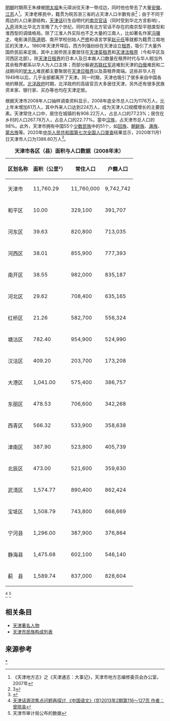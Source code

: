 {{天津}}
[[明朝|明朝]]时期燕王朱棣被[[明太祖|明太祖]]朱元璋派往天津一带戍边，同时他也带去了大量[[安徽|安徽]]、[[江苏|江苏]]人<ref>《天津地方志》之《天津通志：大事记》，天津市地方志编修委员会办公室，2007年</ref>。天津老移民中，籍贯为皖苏浙三省的占天津人口半数有余<ref>3</ref>；由于不同于周边的人口来源结构，[[天津话|天津话]]衍生自明代的[[南京官话|南京官话]]（同时受到华北方言影响），[[入声|入声]]消失比华北方言晚了九个世纪，同时具有北方官话不存在的南京型平翘类型和淮西型的调值格局。除了江淮人外实际也不乏大量的江南人，比如著名作家[[冯骥才|冯骥才]]、电影演员[[陈道明|陈道明]]、南开学校创始人[[严修|严修]]和语言学家[[赵元任|赵元任]]等就都为籍贯江南地区的天津人。1860年天津开埠后，西方列强纷纷在天津设立[[租界|租界]]，吸引了大量外国侨民前来定居。其中上层侨民主要居住在[[天津英租界|天津英租界]]和[[天津法租界|天津法租界]]（今和平区及河西区北部）。除[[天津日租界|天津日租界]]的日本人及日本裔人口数量在租界时代与华人相当外其余租界都系以华人为人口主体；而部分躲避[[苏联红军|苏联红军]]逃难到天津的[[白俄|白俄]]难民和二战期间的[[犹太人|犹太人]]难民都主要聚居在[[天津日租界|天津日租界]]以及英租界南端。这些非华人在1949年以后，几乎全部都离开了天津。同一时期，天津也吸引了很多来自中国各地的移民。[[北洋政府|北洋政府]]时期，北洋政府的高级官员大多居住天津，另外还有很多民族资本家、银行家、买办等也均在天津定居。

根据天津市2008年人口抽样调查资料显示，2008年底全市总人口为1176万人，比上年末增加61万人，其中外来人口达到224万人，成为天津人口规模增长的主要因素。天津常住人口中，居住在城镇的有908.22万人，占总人口的77.23%；居住在乡村的人口267.78万人，占总人口的22.77%。當中[[汉族|汉族]]，占天津市总人口的98%。此外，天津市拥有中国55个[[少数民族|少数民族]]中的51个，如[[回族|回族]]、[[朝鲜族|朝鲜族]]、[[满族|满族]]、[[蒙古族|蒙古族]]等。2020年[[中华人民共和国第七次全国人口普查|中华人民共和国第七次全国人口普查]]结果显示，2020年11月1日天津市人口为1386.60万人<ref name="gb3">{{cite web|url=http://www.stats.gov.cn/tjsj/zxfb/202105/t20210510_1817179.html|title=第七次全国人口普查公报（第三号）——地区人口情况|publisher=[[国家统计局|国家统计局]]|date=2021-05-11|accessdate=2021-05-11|archive-date=2021-05-12|archive-url=https://web.archive.org/web/20210512032654/http://www.stats.gov.cn/tjsj/zxfb/202105/t20210510_1817179.html|dead-url=no}}</ref>。

{| class="wikitable sortable" 
|+'''天津市各区（县）面积与人口数据（2008年末）'''
!区划名称!!面积（公里²）!!常住人口!!户籍人口
|-align="right"
!天津市
|11,760.29
|11,760,000
|9,742,742
|-
|-align="right"
!和平区
|10.00
|329,100
|391,707
|-
|-align="right"
!河东区
|39.63
|820,800
|713,035
|-
|-align="right"
!河西区
|38.01
|855,900
|777,393
|-
|-align="right"
!南开区
|38.55
|982,000
|835,187
|-
|-align="right"
!河北区
|29.62
|708,400
|635,165
|-
|-align="right"
!红桥区
|21.26
|582,700
|556,324
|-
|-align="right"
!塘沽区
|782.40
|954,900
|524,990
|-
|-align="right"
!汉沽区
|409.20
|203,700
|173,208
|-
|-align="right"
!大港区
|1,041.00
|575,400
|386,757
|-
|-align="right"
!东丽区
|478.53
|706,600
|342,268
|-
|-align="right"
!西青区
|566.32
|533,900
|358,638
|-
|-align="right"
!津南区
|387.90
|523,800
|405,739
|-
|-align="right"
!北辰区
|473.00
|521,600
|359,630
|-
|-align="right"
!武清区
|1,574.77
|890,400
|862,424
|-
|-align="right"
!宝坻区
|1,508.79
|743,800
|668,669
|-
|-align="right"
!宁河县
|1,296.00
|387,900
|376,864
|-
|-align="right"
!静海县
|1,475.68
|602,100
|546,140
|-
|-align="right"
!蓟　县
|1,589.74
|837,000
|828,604
|}
<ref>[http://mc.cssn.cn/ddzg/ddzg_ldjs/ddzg_wh/201311/t20131107_827029.shtml 天津话源流焦点问题再探讨,《中国语文》(京)2013年2期第116～127页 作者：曾晓渝]</ref>
<ref>天津市审计局公布的数据</ref>

{{Population pyramid
  |caption   = 人口金字塔 (2010年普查)
  |float     = 
  |width     = 500px
  |margin-left =0.5em
  |margin-right=
  |margin-top =0.5em
  |margin-bottom=0.5em
  |labelwidth=0.1
  |border=solid 1px silver
  |font-size =80%
  |maxvalue  = 1300000

  |100+  |80 |136
  |95-99 |1344 |1898
  |90-94 |5712 |7857
  |85-89 |23072 |29720
  |80-84 |62115 |72189
  |75-79 |110826 |120944
  |70-74 |140939 |154677
  |65-69 |180747 |190132
  |60-64 |292086 |290211
  |55-59 |466531 |451996
  |50-54 |518506 |480149
  |45-49 |583532 |513578
  |40-44 |586050 |481947
  |35-39 |580926 |464634
  |30-34 |581531 |454144
  |25-29 |751611 |590103
  |20-24 |922933 |756509
  |15-19 |424619 |377141
  |10-14 |216813 |192064
  |5-9   |212250 |185548
  |0-4   |244868 |216025
}}
==相关条目==
* [[天津著名人物|天津著名人物]]
* [[天津市民族构成列表|天津市民族构成列表]]

==来源参考==
<references />

[[Category:天津人口|*]]